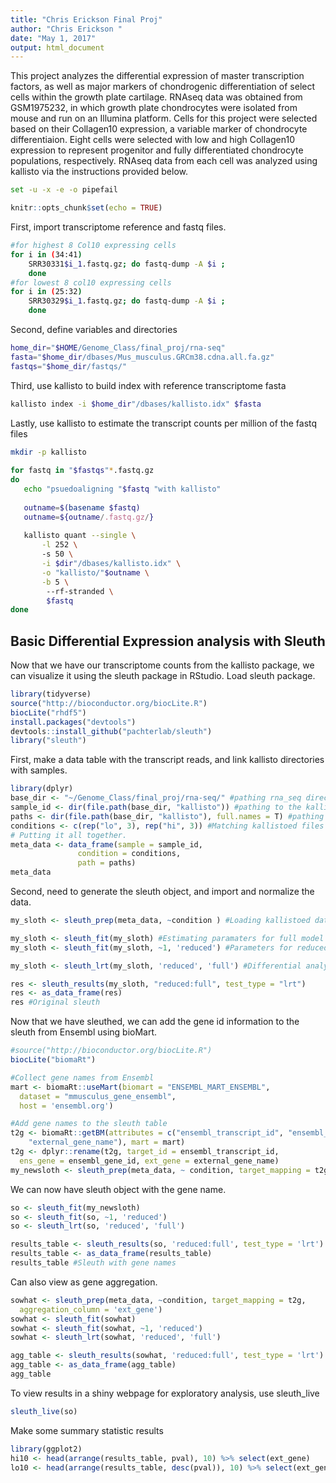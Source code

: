 ```yaml
---
title: "Chris Erickson Final Proj"
author: "Chris Erickson "
date: "May 1, 2017"
output: html_document
---
```


This project analyzes the differential expression of master transcription factors, as well as major markers of chondrogenic differentiation of select cells within the growth plate cartilage. RNAseq data was obtained from GSM1975232, in which growth plate chondrocytes were isolated from mouse and run on an Illumina platform. Cells for this project were selected based on their Collagen10 expression, a variable marker of chondrocyte differentiaion. Eight cells were selected with low and high Collagen10 expression to represent progenitor and fully differentiated chondrocyte populations, respectively. RNAseq data from each cell was analyzed using kallisto via the instructions provided below. 

```bash
set -u -x -e -o pipefail
```

```r
knitr::opts_chunk$set(echo = TRUE)
```

First, import transcriptome reference and fastq files.

```bash
#for highest 8 Col10 expressing cells
for i in (34:41)
    SRR30331$i_1.fastq.gz; do fastq-dump -A $i ; 
    done
#for lowest 8 col10 expressing cells
for i in (25:32)
    SRR30329$i_1.fastq.gz; do fastq-dump -A $i ;
    done
```

Second, define variables and directories
```bash
home_dir="$HOME/Genome_Class/final_proj/rna-seq"
fasta="$home_dir/dbases/Mus_musculus.GRCm38.cdna.all.fa.gz"
fastqs="$home_dir/fastqs/"
```

Third, use kallisto to build index with reference transcriptome fasta
```bash
kallisto index -i $home_dir"/dbases/kallisto.idx" $fasta
```

Lastly, use kallisto to estimate the transcript counts per million of the fastq files
```bash
mkdir -p kallisto
 
for fastq in "$fastqs"*.fastq.gz
do
   echo "psuedoaligning "$fastq "with kallisto"
 
   outname=$(basename $fastq)
   outname=${outname/.fastq.gz/}
 
   kallisto quant --single \
       -l 252 \ 
       -s 50 \
       -i $dir"/dbases/kallisto.idx" \
       -o "kallisto/"$outname \
       -b 5 \ 
        --rf-stranded \
        $fastq
done
```

## Basic Differential Expression analysis with Sleuth

Now that we have our transcriptome counts from the kallisto package, we can visualize it using the sleuth package in RStudio. Load sleuth package.
```r
library(tidyverse)
source("http://bioconductor.org/biocLite.R")
biocLite("rhdf5")
install.packages("devtools")
devtools::install_github("pachterlab/sleuth")
library("sleuth")
```

First, make a data table with the transcript reads, and link kallisto directories with samples.
```r
library(dplyr)
base_dir <- "~/Genome_Class/final_proj/rna-seq/" #pathing rna_seq directory
sample_id <- dir(file.path(base_dir, "kallisto")) #pathing to the kallisto directory
paths <- dir(file.path(base_dir, "kallisto"), full.names = T) #pathing the kallistoed files
conditions <- c(rep("lo", 3), rep("hi", 3)) #Matching kallistoed files to Col10
# Putting it all together.
meta_data <- data_frame(sample = sample_id, 
               condition = conditions,
               path = paths)
meta_data
```

Second, need to generate the sleuth object, and import and normalize the data.
```r
my_sloth <- sleuth_prep(meta_data, ~condition ) #Loading kallistoed data into sleuth
```

```r
my_sloth <- sleuth_fit(my_sloth) #Estimating paramaters for full model
my_sloth <- sleuth_fit(my_sloth, ~1, 'reduced') #Parameters for reduced moedel
```

```r
my_sloth <- sleuth_lrt(my_sloth, 'reduced', 'full') #Differential analysis
```

```r
res <- sleuth_results(my_sloth, "reduced:full", test_type = "lrt")
res <- as_data_frame(res)
res #Original sleuth
```

Now that we have sleuthed, we can add the gene id information to the sleuth from Ensembl using bioMart.
```r
#source("http://bioconductor.org/biocLite.R")
biocLite("biomaRt")

#Collect gene names from Ensembl
mart <- biomaRt::useMart(biomart = "ENSEMBL_MART_ENSEMBL",
  dataset = "mmusculus_gene_ensembl",
  host = 'ensembl.org')

#Add gene names to the sleuth table
t2g <- biomaRt::getBM(attributes = c("ensembl_transcript_id", "ensembl_gene_id",
    "external_gene_name"), mart = mart)
t2g <- dplyr::rename(t2g, target_id = ensembl_transcript_id,
  ens_gene = ensembl_gene_id, ext_gene = external_gene_name)
my_newsloth <- sleuth_prep(meta_data, ~ condition, target_mapping = t2g)
```

We can now have sleuth object with the gene name.
```r
so <- sleuth_fit(my_newsloth)
so <- sleuth_fit(so, ~1, 'reduced')
so <- sleuth_lrt(so, 'reduced', 'full')

results_table <- sleuth_results(so, 'reduced:full', test_type = 'lrt')
results_table <- as_data_frame(results_table)
results_table #Sleuth with gene names
```

Can also view as gene aggregation.
```r
sowhat <- sleuth_prep(meta_data, ~condition, target_mapping = t2g,
  aggregation_column = 'ext_gene')
sowhat <- sleuth_fit(sowhat)
sowhat <- sleuth_fit(sowhat, ~1, 'reduced')
sowhat <- sleuth_lrt(sowhat, 'reduced', 'full')

agg_table <- sleuth_results(sowhat, 'reduced:full', test_type = 'lrt')
agg_table <- as_data_frame(agg_table)
agg_table

```

To view results in a shiny webpage for exploratory analysis, use sleuth_live
```r
sleuth_live(so) 
```

Make some summary statistic results
```r
library(ggplot2)
hi10 <- head(arrange(results_table, pval), 10) %>% select(ext_gene)
lo10 <- head(arrange(results_table, desc(pval)), 10) %>% select(ext_gene)
```





